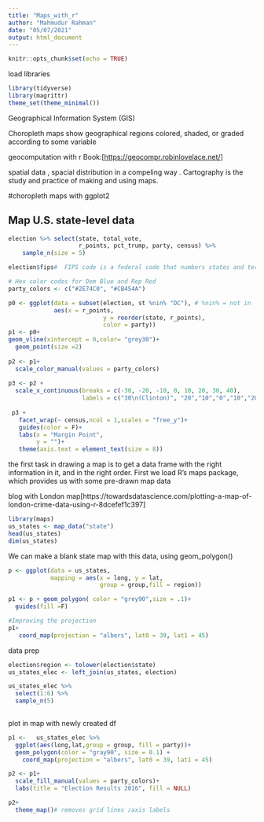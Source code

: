 ```yaml
---
title: "Maps_with_r"
author: "Mahmudur Rahman"
date: "05/07/2021"
output: html_document
---
```


```r
knitr::opts_chunk$set(echo = TRUE)
```


load libraries
```r
library(tidyverse)
library(magrittr)
theme_set(theme_minimal())
```

Geographical Information System (GIS)

Choropleth maps show geographical regions colored, shaded, or graded according to some variable

geocomputation with r Book:[<https://geocompr.robinlovelace.net/>]

spatial data , spacial distribution in a compeling way .
Cartography is the study and practice of making and using maps.


#choropleth maps with ggplot2

## Map U.S. state-level data

```r
election %>% select(state, total_vote,
                    r_points, pct_trump, party, census) %>%
    sample_n(size = 5)

election$fips#  FIPS code is a federal code that numbers states and territories of the US.
```

```r
# Hex color codes for Dem Blue and Rep Red
party_colors <- c("#2E74C0", "#CB454A")

p0 <- ggplot(data = subset(election, st %nin% "DC"), # %nin% = not in 
             aes(x = r_points,
                           y = reorder(state, r_points),
                           color = party))
p1 <- p0+
geom_vline(xintercept = 0,color= "grey30")+
  geom_point(size =2)
  
p2 <- p1+
  scale_color_manual(values = party_colors)
  
p3 <- p2 +
  scale_x_continuous(breaks = c(-30, -20, -10, 0, 10, 20, 30, 40),
                     labels = c("30\n(Clinton)", "20","10","0","10","20","30", "40\n(Trump)"))
                  
 p3 +
   facet_wrap(~ census,ncol = 1,scales = "free_y")+
   guides(color = F)+
   labs(x = "Margin Point",
        y = "")+
   theme(axis.text = element_text(size = 8))

```

the first task in drawing a map is to get a data frame with the right information in it, and in the right order. First we load R’s maps package, which provides us with some pre-drawn map data

blog with London map[https://towardsdatascience.com/plotting-a-map-of-london-crime-data-using-r-8dcefef1c397]

```r
library(maps)
us_states <- map_data("state")
head(us_states)
dim(us_states)


```

We can make a blank state map with this data, using geom_polygon()
```r
p <- ggplot(data = us_states,
            mapping = aes(x = long, y = lat,
                          group = group,fill = region))

p1 <- p + geom_polygon( color = "grey90",size = .1)+
  guides(fill =F)

#Improving the projection
p1+
   coord_map(projection = "albers", lat0 = 39, lat1 = 45)

```

data prep
```r
election$region <- tolower(election$state)
us_states_elec <- left_join(us_states, election)

us_states_elec %>% 
  select(1:6) %>% 
  sample_n(5)
  
```

plot in map with newly created df
```r
p1 <-   us_states_elec %>% 
  ggplot(aes(long,lat,group = group, fill = party))+
  geom_polygon(color = "gray90", size = 0.1) +
    coord_map(projection = "albers", lat0 = 39, lat1 = 45)

p2 <- p1+
  scale_fill_manual(values = party_colors)+
  labs(title = "Election Results 2016", fill = NULL)

p2+
  theme_map()# removes grid lines /axis labels
  
  
```







